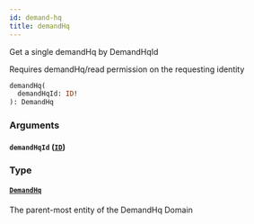```yaml
---
id: demand-hq
title: demandHq
---
```



Get a single demandHq by DemandHqId

Requires demandHq/read permission on the requesting identity


```graphql
demandHq(
  demandHqId: ID!
): DemandHq

```


### Arguments

#### `demandHqId` ([`ID`](/developers/demandhq-apis/demand-api/graphql/reference/scalars/id))




### Type

#### [`DemandHq`](/developers/demandhq-apis/demand-api/graphql/reference/objects/demand-hq) 

The parent-most entity of the DemandHq Domain




